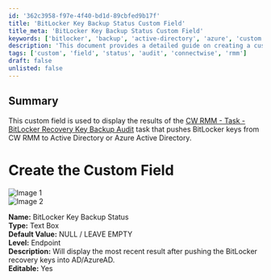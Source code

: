```yaml
---
id: '362c3958-f97e-4f40-bd1d-89cbfed9b17f'
title: 'BitLocker Key Backup Status Custom Field'
title_meta: 'BitLocker Key Backup Status Custom Field'
keywords: ['bitlocker', 'backup', 'active-directory', 'azure', 'custom', 'field']
description: 'This document provides a detailed guide on creating a custom field for displaying the results of the BitLocker Recovery Key Backup Audit task in ConnectWise RMM. It includes step-by-step instructions and visual aids for setting up the custom field to track the status of BitLocker key backups in Active Directory or Azure Active Directory.'
tags: ['custom', 'field', 'status', 'audit', 'connectwise', 'rmm']
draft: false
unlisted: false
---
```

## Summary

This custom field is used to display the results of the [CW RMM - Task - BitLocker Recovery Key Backup Audit](https://proval.itglue.com/DOC-5078775-12881400) task that pushes BitLocker keys from CW RMM to Active Directory or Azure Active Directory.

# Create the Custom Field

![Image 1](../../../static/img/BitLocker-Key-Backup-Status/image_1.png)  
![Image 2](../../../static/img/BitLocker-Key-Backup-Status/image_2.png)  

**Name:** BitLocker Key Backup Status  
**Type:** Text Box  
**Default Value:** NULL / LEAVE EMPTY  
**Level:** Endpoint  
**Description:** Will display the most recent result after pushing the BitLocker recovery keys into AD/AzureAD.  
**Editable:** Yes  











